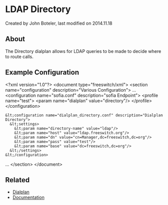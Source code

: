 
# LDAP Directory 

 Created by  John Boteler, last modified on 2014.11.18

## About

The Directory dialplan allows for LDAP queries to be made to decide where to route calls.

## Example Configuration

&lt;?xml version="1.0"?>
&lt;document type="freeswitch/xml">
  &lt;section name="configuration" description="Various Configuration">
...
    &lt;configuration name="sofia.conf" description="sofia Endpoint">
      &lt;profile name="test">
        &lt;param name="dialplan" value="directory"/>
      &lt;/profile>
    &lt;/configuration>

    &lt;configuration name="dialplan_directory.conf" description="Dialplan Directory">
      &lt;settings>
        &lt;param name="directory-name" value="ldap"/>
        &lt;param name="host" value="ldap.freeswitch.org"/>
        &lt;param name="dn" value="cn=Manager,dc=freeswitch,dc=org"/>
        &lt;param name="pass" value="test"/>
        &lt;param name="base" value="dc=freeswitch,dc=org"/>
      &lt;/settings>
    &lt;/configuration>

...
  &lt;/section>
&lt;/document>

## Related

* [Dialplan](https://wiki.freeswitch.org/wiki/Dialplan "Dialplan")
* [Documentation](https://wiki.freeswitch.org/wiki/Documentation "Documentation")


